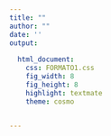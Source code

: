 ---
title: ""
author: ""
date: ''
output:
 
  html_document:
    css: FORMATO1.css
    fig_width: 8
    fig_height: 8
    highlight: textmate
    theme: cosmo
    

---



